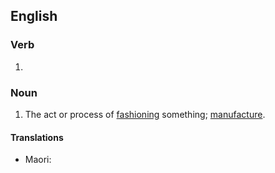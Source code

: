 ==English==

===Verb===
{{head|en|verb form}}

# {{present participle of|fashion|lang=en|nocat=1}}

===Noun===
{{en-noun}}

# The act or process of [[fashion]]ing something; [[manufacture]].

====Translations====
{{trans-top|the process of making something}}
* Maori: {{t|mi|auahatanga}}
{{trans-mid}}
{{trans-bottom}}